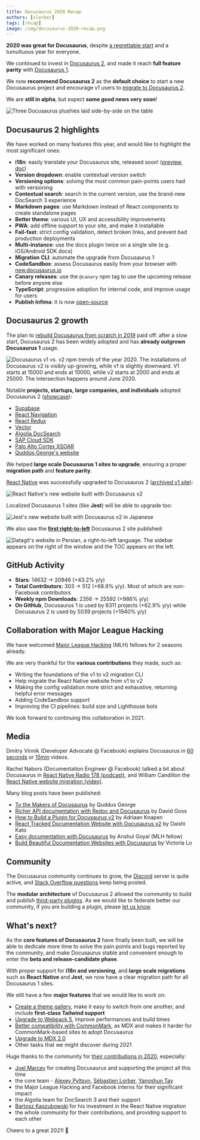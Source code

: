 ```yaml
---
title: Docusaurus 2020 Recap
authors: [slorber]
tags: [recap]
image: /img/docusaurus-2020-recap.png
---
```


**2020 was great for Docusaurus**, despite [a regrettable start](https://docusaurus.io/blog/2020/01/07/tribute-to-endi) and a tumultuous year for everyone.

We continued to invest in [Docusaurus 2](https://docusaurus.io/), and made it reach **full feature parity** with [Docusaurus 1](https://v1.docusaurus.io/).

We now **recommend Docusaurus 2** as the **default choice** to start a new Docusaurus project and encourage v1 users to [migrate to Docusaurus 2](https://docusaurus.io/docs/migration).

We are **still in alpha**, but expect **some good news very soon**!

![Three Docusaurus plushies laid side-by-side on the table](/img/blog/2020-recap/docusaurus-plushie-banner.jpeg)

<!--truncate-->

## Docusaurus 2 highlights

We have worked on many features this year, and would like to highlight the most significant ones:

- **i18n**: easily translate your Docusaurus site, released soon! ([preview](https://github.com/it990110/gityjf/pull/3325), [doc](https://docusaurus.io/docs/next/i18n/introduction))
- **Version dropdown**: enable contextual version switch
- **Versioning options**: solving the most common pain-points users had with versioning
- **Contextual search**: search in the current version, use the brand-new DocSearch 3 experience
- **Markdown pages**: use Markdown instead of React components to create standalone pages
- **Better theme**: various UI, UX and accessibility improvements
- **PWA**: add offline support to your site, and make it installable
- **Fail-fast**: strict config validation, detect broken links, and prevent bad production deployments
- **Multi-instance**: use the docs plugin twice on a single site (e.g. iOS/Android SDK docs)
- **Migration CLI**: automate the upgrade from Docusaurus 1
- **CodeSandbox**: assess Docusaurus easily from your browser with [new.docusaurus.io](https://new.docusaurus.io/)
- **Canary releases**: use the `@canary` npm tag to use the upcoming release before anyone else
- **TypeScript**: progressive adoption for internal code, and improve usage for users
- **Publish Infima**: it is now [open-source](https://github.com/facebookincubator/infima)

## Docusaurus 2 growth

The plan to [rebuild Docusaurus from scratch in 2019](https://docusaurus.io/blog/2019/12/30/docusaurus-2019-recap) paid off: after a slow start, Docusaurus 2 has been widely adopted and has **already outgrown Docusaurus 1** usage.

![Docusaurus v1 vs. v2 npm trends of the year 2020. The installations of Docusaurus v2 is visibly up-growing, while v1 is slightly downward. V1 starts at 15000 and ends at 10000, while v2 starts at 2000 and ends at 25000. The intersection happens around June 2020.](/img/blog/2020-recap/docusaurus-npm-trends.png)

Notable **projects, startups, large companies, and individuals** adopted Docusaurus 2 ([showcase](https://docusaurus.io/showcase)):

- [Supabase](https://supabase.io)
- [React Navigation](https://reactnavigation.org)
- [React Redux](https://react-redux.js.org/)
- [Vector](https://vector.dev)
- [Algolia DocSearch](https://docsearch.algolia.com)
- [SAP Cloud SDK](https://sap.github.io/cloud-sdk)
- [Palo Alto Cortex XSOAR](https://xsoar.pan.dev)
- [Quddús George's website](https://portfoliosaurus.now.sh)

We helped **large scale Docusaurus 1 sites to upgrade**, ensuring a proper **migration path** and **feature parity**.

[React Native](https://reactnative.dev/) was successfully upgraded to Docusaurus 2 ([archived v1 site](http://archive.reactnative.dev/)):

![React Native's new website built with Docusaurus v2](/img/blog/2020-recap/react-native-screenshot.png)

Localized Docusaurus 1 sites (like **Jest**) will be able to upgrade too:

![Jest's new website built with Docusaurus v2 in Japanese](/img/blog/2020-recap/jest-screenshot.png)

We also saw the **[first right-to-left](https://datagit.ir/)** Docusaurus 2 site published:

![Datagit's website in Persian, a right-to-left language. The sidebar appears on the right of the window and the TOC appears on the left.](/img/blog/2020-recap/datagit-rtl-screenshot.png)

## GitHub Activity

- **Stars**: 14632 → 20946 (+43.2% y/y)
- **Total Contributors**: 303 → 512 (+68.9% y/y). Most of which are non-Facebook contributors
- **Weekly npm Downloads**: 2356 → 25592 (+986% y/y)
- **On GitHub**, Docusaurus 1 is used by 6311 projects (+62.9% y/y) while Docusaurus 2 is used by 5039 projects (+1940% y/y)

## Collaboration with Major League Hacking

We have welcomed [Major League Hacking](https://mlh.io/) (MLH) fellows for 2 seasons already.

We are very thankful for the **various contributions** they made, such as:

- Writing the foundations of the v1 to v2 migration CLI
- Help migrate the React Native website from v1 to v2
- Making the config validation more strict and exhaustive, returning helpful error messages
- Adding CodeSandbox support
- Improving the CI pipelines: build size and Lighthouse bots

We look forward to continuing this collaboration in 2021.

## Media

Dmitry Vinnik (Developer Advocate @ Facebook) explains Docusaurus in [60 seconds](https://www.youtube.com/watch?v=_An9EsKPhp0) or [15min](https://www.youtube.com/watch?v=Yhyx7otSksg) videos.

Rachel Nabors (Documentation Engineer @ Facebook) talked a bit about Docusaurus in [React Native Radio 178 (podcast)](https://reactnativeradio.com/episodes/178-documenting-react-native-with-rachel-nabors-gWxwySPl), and William Candillon the [React Native website migration (video)](https://www.youtube.com/watch?v=-zhjq2ECKq4).

Many blog posts have been published:

- [To the Makers of Docusaurus](https://portfoliosaurus.now.sh/blog/toTheMakers) by Quddus George
- [Richer API documentation with Redoc and Docusaurus](https://davidgoss.co/blog/api-documentation-redoc-docusaurus/) by David Goss
- [How to Build a Plugin for Docusaurus v2](https://aknapen.nl/blog/how-to-build-a-plugin-for-docusaurus-v2/) by Adriaan Knapen
- [React Tracked Documentation Website with Docusaurus v2](https://blog.axlight.com/posts/react-tracked-documentation-website-with-docusaurus-v2/) by Daishi Kato
- [Easy documentation with Docusaurus](https://blog.logrocket.com/easy-documentation-with-docusaurus/) by Anshul Goyal (MLH fellow)
- [Build Beautiful Documentation Websites with Docusaurus](https://lo-victoria.com/build-beautiful-documentation-websites-with-docusaurus) by Victoria Lo

## Community

The Docusaurus community continues to grow, the [Discord](https://discord.gg/docusaurus) server is quite active, and [Stack Overflow questions](https://stackoverflow.com/questions/tagged/docusaurus) keep being posted.

The **modular architecture** of Docusaurus 2 allowed the community to build and publish [third-party plugins](https://docusaurus.io/community/resources#community-plugins-). As we would like to federate better our community, if you are building a plugin, please [let us know](https://github.com/it990110/gityjf/discussions/4025).

## What's next?

As the **core features of Docusaurus 2** have finally been built, we will be able to dedicate more time to solve the pain points and bugs reported by the community, and make Docusaurus stable and convenient enough to enter the **beta and release-candidate phase**.

With proper support for **i18n and versioning**, and **large scale migrations** such as **React Native** and **Jest**, we now have a clear migration path for all Docusaurus 1 sites.

We still have a few **major features** that we would like to work on:

- [Create a theme gallery](https://github.com/it990110/gityjf/issues/3522), make it easy to switch from one another, and include **first-class Tailwind support**
- [Upgrade to Webpack 5](https://github.com/it990110/gityjf/issues/4027), improve performances and build times
- [Better compatibility with CommonMark](https://github.com/it990110/gityjf/issues/3018), as MDX and makes it harder for CommonMark-based sites to adopt Docusaurus
- [Upgrade to MDX 2.0](https://github.com/it990110/gityjf/issues/4029)
- Other tasks that we might discover during 2021

Huge thanks to the community for [their contributions in 2020](https://github.com/it990110/gityjf/graphs/contributors?from=2020-01-01&to=2021-01-01&type=c), especially:

- [Joel Marcey](https://github.com/JoelMarcey) for creating Docusaurus and supporting the project all this time
- the core team - [Alexey Pyltsyn](https://github.com/lex111), [Sébastien Lorber](https://sebastienlorber.com), [Yangshun Tay](https://twitter.com/yangshunz)
- the Major League Hacking and Facebook interns for their significant impact
- the Algolia team for DocSearch 3 and their support
- [Bartosz Kaszubowski](https://github.com/Simek) for his investment in the React Native migration
- the whole community for their contributions, and providing support to each other

Cheers to a great 2021! 🎉
